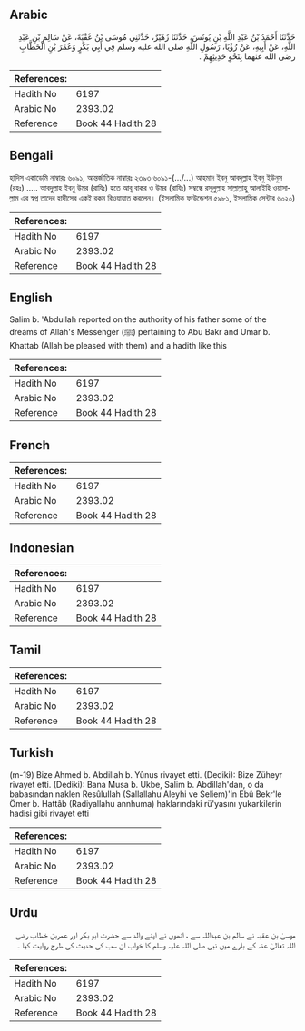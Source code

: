 ## Arabic


<div dir="rtl" lang="ar" style={{fontSize:'larger',backgroundColor:'#f8f9fa',padding:20}}>
حَدَّثَنَا أَحْمَدُ بْنُ عَبْدِ اللَّهِ بْنِ يُونُسَ، حَدَّثَنَا زُهَيْرٌ، حَدَّثَنِي مُوسَى بْنُ عُقْبَةَ، عَنْ سَالِمِ بْنِ عَبْدِ اللَّهِ، عَنْ أَبِيهِ، عَنْ رُؤْيَا، رَسُولِ اللَّهِ صلى الله عليه وسلم فِي أَبِي بَكْرٍ وَعُمَرَ بْنِ الْخَطَّابِ رضى الله عنهما بِنَحْوِ حَدِيثِهِمْ ‏.‏
</div>
<div style={{backgroundColor:'#f8f9fa',padding:20, marginBottom: 10}}><table> <thead> <tr> <th>References:</th> <th></th> </tr> </thead> <tbody><tr><td>Hadith No</td><td>6197</td></tr><tr><td>Arabic No</td><td>2393.02</td></tr><tr><td>Reference</td><td>Book 44 Hadith 28</td></tr></tbody></table></div>

## Bengali


<div dir="ltr" lang="bn" style={{fontSize:'larger',backgroundColor:'#f8f9fa',padding:20}}>
হাদিস একাডেমি নাম্বারঃ ৬০৯১, আন্তর্জাতিক নাম্বারঃ ২৩৯৩ ৬০৯১-(.../...) আহমাদ ইবনু আবদুল্লাহ ইবনু ইউনুস (রহঃ) ..... আবদুল্লাহ ইবনু উমর (রাযিঃ) হতে আবূ বাকর ও উমর (রাযিঃ) সম্বন্ধে রসূলুল্লাহ সাল্লাল্লাহু আলাইহি ওয়াসাল্লাম এর স্বপ্ন তাদের হাদীসের একই রকম রিওয়ায়াত করলেন। (ইসলামিক ফাউন্ডেশন ৫৯৮১, ইসলামিক সেন্টার ৬০২০)
</div>
<div style={{backgroundColor:'#f8f9fa',padding:20, marginBottom: 10}}><table> <thead> <tr> <th>References:</th> <th></th> </tr> </thead> <tbody><tr><td>Hadith No</td><td>6197</td></tr><tr><td>Arabic No</td><td>2393.02</td></tr><tr><td>Reference</td><td>Book 44 Hadith 28</td></tr></tbody></table></div>

## English


<div dir="ltr" lang="en" style={{fontSize:'larger',backgroundColor:'#f8f9fa',padding:20}}>
Salim b. 'Abdullah reported on the authority of his father some of the dreams of Allah's Messenger (ﷺ) pertaining to Abu Bakr and Umar b. Khattab (Allah be pleased with them) and a hadith like this
</div>
<div style={{backgroundColor:'#f8f9fa',padding:20, marginBottom: 10}}><table> <thead> <tr> <th>References:</th> <th></th> </tr> </thead> <tbody><tr><td>Hadith No</td><td>6197</td></tr><tr><td>Arabic No</td><td>2393.02</td></tr><tr><td>Reference</td><td>Book 44 Hadith 28</td></tr></tbody></table></div>

## French


<div dir="ltr" lang="fr" style={{fontSize:'larger',backgroundColor:'#f8f9fa',padding:20}}>

</div>
<div style={{backgroundColor:'#f8f9fa',padding:20, marginBottom: 10}}><table> <thead> <tr> <th>References:</th> <th></th> </tr> </thead> <tbody><tr><td>Hadith No</td><td>6197</td></tr><tr><td>Arabic No</td><td>2393.02</td></tr><tr><td>Reference</td><td>Book 44 Hadith 28</td></tr></tbody></table></div>

## Indonesian


<div dir="ltr" lang="id" style={{fontSize:'larger',backgroundColor:'#f8f9fa',padding:20}}>

</div>
<div style={{backgroundColor:'#f8f9fa',padding:20, marginBottom: 10}}><table> <thead> <tr> <th>References:</th> <th></th> </tr> </thead> <tbody><tr><td>Hadith No</td><td>6197</td></tr><tr><td>Arabic No</td><td>2393.02</td></tr><tr><td>Reference</td><td>Book 44 Hadith 28</td></tr></tbody></table></div>

## Tamil


<div dir="ltr" lang="ta" style={{fontSize:'larger',backgroundColor:'#f8f9fa',padding:20}}>

</div>
<div style={{backgroundColor:'#f8f9fa',padding:20, marginBottom: 10}}><table> <thead> <tr> <th>References:</th> <th></th> </tr> </thead> <tbody><tr><td>Hadith No</td><td>6197</td></tr><tr><td>Arabic No</td><td>2393.02</td></tr><tr><td>Reference</td><td>Book 44 Hadith 28</td></tr></tbody></table></div>

## Turkish


<div dir="ltr" lang="tr" style={{fontSize:'larger',backgroundColor:'#f8f9fa',padding:20}}>
(m-19) Bize Ahmed b. Abdillah b. Yûnus rivayet etti. (Dediki): Bize Züheyr rivayet etti. (Dediki): Bana Musa b. Ukbe, Salim b. Abdillah'dan, o da babasından naklen Resûlullah (Sallallahu Aleyhi ve Seliem)'in Ebû Bekr'le Ömer b. Hattâb (Radiyallahu annhuma) haklarındaki rü'yasını yukarkilerin hadisi gibi rivayet etti
</div>
<div style={{backgroundColor:'#f8f9fa',padding:20, marginBottom: 10}}><table> <thead> <tr> <th>References:</th> <th></th> </tr> </thead> <tbody><tr><td>Hadith No</td><td>6197</td></tr><tr><td>Arabic No</td><td>2393.02</td></tr><tr><td>Reference</td><td>Book 44 Hadith 28</td></tr></tbody></table></div>

## Urdu


<div dir="rtl" lang="ur" style={{fontSize:'larger',backgroundColor:'#f8f9fa',padding:20}}>
موسیٰ بن عقبہ نے سالم بن عبداللہ سے ، انھوں نے اپنے والد سے حضرت ابو بکر اور عمربن خطاب رضی اللہ تعالیٰ عنہ کے بارے میں نبی صلی اللہ علیہ وسلم کا خواب ان سب کی حدیث کی طرح روایت کیا ۔
</div>
<div style={{backgroundColor:'#f8f9fa',padding:20, marginBottom: 10}}><table> <thead> <tr> <th>References:</th> <th></th> </tr> </thead> <tbody><tr><td>Hadith No</td><td>6197</td></tr><tr><td>Arabic No</td><td>2393.02</td></tr><tr><td>Reference</td><td>Book 44 Hadith 28</td></tr></tbody></table></div>